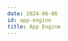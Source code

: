 ```yaml
---
date: 2024-06-06
id: app-engine
title: App Engine
---
```


<DocCardContainer>

<DocCard
    title="📄️ Logging"
    description="This guide provides a detailed walkthrough on how to set up App Engine to send the logs to SigNoz."
    href="/docs/gcp-monitoring/app-engine/logging/"
/>

</DocCardContainer>

